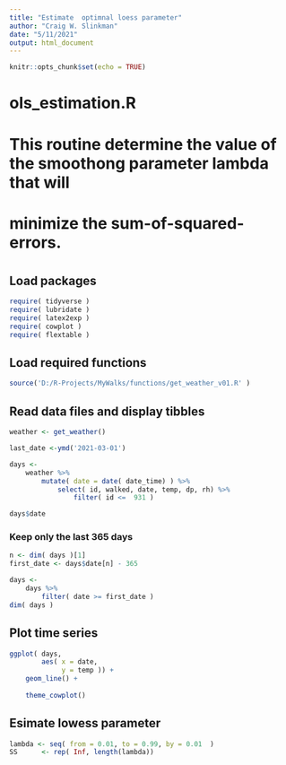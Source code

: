```yaml
---
title: "Estimate  optimnal loess parameter"
author: "Craig W. Slinkman"
date: "5/11/2021"
output: html_document
---
```


```r
knitr::opts_chunk$set(echo = TRUE)
```

# ols_estimation.R

# This routine determine the value of the smoothong parameter lambda that will
# minimize the sum-of-squared-errors.
#
## Load packages  

```r
require( tidyverse )
require( lubridate )
require( latex2exp )
require( cowplot )
require( flextable )
```
## Load required functions  

```r
source('D:/R-Projects/MyWalks/functions/get_weather_v01.R' )
```

## Read data files and display tibbles

```r
weather <- get_weather()

last_date <-ymd('2021-03-01')

days <- 
    weather %>% 
        mutate( date = date( date_time) ) %>% 
            select( id, walked, date, temp, dp, rh) %>% 
                filter( id <=  931 )

days$date

```
    
### Keep only the  last 365 days

```r
n <- dim( days )[1]
first_date <- days$date[n] - 365

days <- 
    days %>% 
        filter( date >= first_date )
dim( days )
```

## Plot time series

```r
ggplot( days,
        aes( x = date,
             y = temp )) +
    geom_line() +
    
    theme_cowplot()
```

## Esimate lowess parameter

```r
lambda <- seq( from = 0.01, to = 0.99, by = 0.01  )
SS      <- rep( Inf, length(lambda))

```



